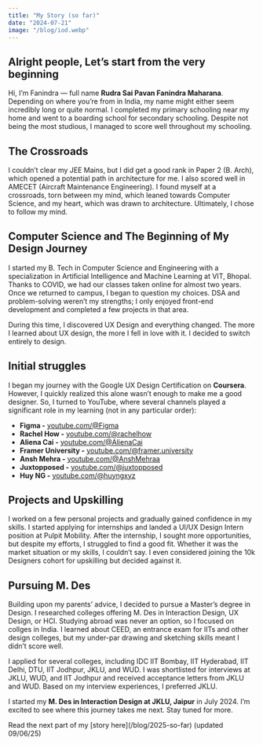 ```yaml
---
title: "My Story (so far)"
date: "2024-07-21"
image: "/blog/iod.webp"
---
```


## Alright people, Let’s start from the very beginning

Hi, I’m Fanindra — full name **Rudra Sai Pavan Fanindra Maharana**. Depending on where you’re from in India, my name might either seem incredibly long or quite normal. I completed my primary schooling near my home and went to a boarding school for secondary schooling. Despite not being the most studious, I managed to score well throughout my schooling.

## The Crossroads

I couldn’t clear my JEE Mains, but I did get a good rank in Paper 2 (B. Arch), which opened a potential path in architecture for me. I also scored well in AMECET (Aircraft Maintenance Engineering). I found myself at a crossroads, torn between my mind, which leaned towards Computer Science, and my heart, which was drawn to architecture. Ultimately, I chose to follow my mind.

## Computer Science and The Beginning of My Design Journey

I started my B. Tech in Computer Science and Engineering with a specialization in Artificial Intelligence and Machine Learning at VIT, Bhopal. Thanks to COVID, we had our classes taken online for almost two years. Once we returned to campus, I began to question my choices. DSA and problem-solving weren’t my strengths; I only enjoyed front-end development and completed a few projects in that area.

During this time, I discovered UX Design and everything changed. The more I learned about UX design, the more I fell in love with it. I decided to switch entirely to design.

## Initial struggles

I began my journey with the Google UX Design Certification on **Coursera**. However, I quickly realized this alone wasn’t enough to make me a good designer. So, I turned to YouTube, where several channels played a significant role in my learning (not in any particular order):

- **Figma -** [youtube.com/@Figma](https://www.youtube.com/@Figma)
- **Rachel How -** [youtube.com/@rachelhow](https://www.youtube.com/@rachelhow)
- **Aliena Cai -** [youtube.com/@AlienaCai](https://www.youtube.com/@AlienaCai)
- **Framer University -** [youtube.com/@framer.university](https://www.youtube.com/@framer.university)
- **Ansh Mehra -** [youtube.com/@AnshMehraa](https://www.youtube.com/@AnshMehraa)
- **Juxtopposed -** [youtube.com/@juxtopposed](https://www.youtube.com/@juxtopposed)
- **Huy NG -** [youtube.com/@huyngxyz](https://www.youtube.com/@huyngxyz)

## Projects and Upskilling

I worked on a few personal projects and gradually gained confidence in my skills. I started applying for internships and landed a UI/UX Design Intern position at Pulpit Mobility. After the internship, I sought more opportunities, but despite my efforts, I struggled to find a good fit. Whether it was the market situation or my skills, I couldn’t say. I even considered joining the 10k Designers cohort for upskilling but decided against it.

## Pursuing M. Des

Building upon my parents’ advice, I decided to pursue a Master’s degree in Design. I researched colleges offering M. Des in Interaction Design, UX Design, or HCI. Studying abroad was never an option, so I focused on collges in India. I learned about CEED, an entrance exam for IITs and other design colleges, but my under-par drawing and sketching skills meant I didn’t score well.

I applied for several colleges, including IDC IIT Bombay, IIT Hyderabad, IIT Delhi, DTU, IIT Jodhpur, JKLU, and WUD. I was shortlisted for interviews at JKLU, WUD, and IIT Jodhpur and received acceptance letters from JKLU and WUD. Based on my interview experiences, I preferred JKLU.

I started my **M. Des in Interaction Design at JKLU, Jaipur** in July 2024. I’m excited to see where this journey takes me next. Stay tuned for more.


<div className='flex w-full px-4 py rounded-md text-accent font-semibold bg-accent/10'>
Read the next part of my [story here](/blog/2025-so-far) (updated 09/06/25)
</div>